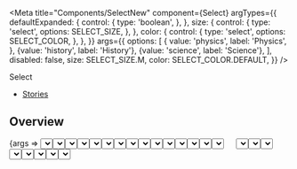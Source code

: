 

<Meta
  title="Components/SelectNew"
  component={Select}
  argTypes={{
    defaultExpanded: {
      control: {
        type: 'boolean',
      },
    },
    size: {
      control: {
        type: 'select',
        options: SELECT_SIZE,
      },
    },
    color: {
      control: {
        type: 'select',
        options: SELECT_COLOR,
      },
    },
  }}
  args={{
    options: [
      {
        value: 'physics',
        label: 'Physics',
      },
      {value: 'history', label: 'History'},
      {value: 'science', label: 'Science'},
    ],
    disabled: false,
    size: SELECT_SIZE.M,
    color: SELECT_COLOR.DEFAULT,
  }}
/>

<PageHeader>Select</PageHeader>

- [Stories](#stories)

## Overview

<Canvas>
  <Story name="Default">{args => <Select {...args} />}</Story>
</Canvas>

<ArgsTable story="Default" />

## Stories

### With option select

<Canvas>
  <Story name="With option select">
    {args => {
      const [selectedOptions, setSelectedOptions] = React.useState([]);
      return (
        <div style={{width: '200px'}}>
          <Select
            {...args}
            selectedOptions={selectedOptions}
            onOptionChange={option => {
              setSelectedOptions([option]);
            }}
          />
        </div>
      );
    }}
  </Story>
</Canvas>

### Default expanded

<Canvas>
  <Story name="Default expanded">
    {args => {
      return (
        <div style={{width: '200px'}}>
          <Select {...args} defaultExpanded />
        </div>
      );
    }}
  </Story>
</Canvas>

### With icons

<Canvas>
  <Story
    name="With icons"
    args={{
      withIcons: true,
      options: [
        {
          value: 'physics',
          label: 'Physics',
          icon: {
            name: 'physics',
            isSubjectIcon: true,
          },
        },
        {
          value: 'history',
          label: 'History',
          icon: {
            name: 'history',
            isSubjectIcon: true,
          },
        },
        {
          value: 'science',
          label: 'Science',
          icon: {
            name: 'science',
            isSubjectIcon: true,
          },
        },
      ],
    }}
  >
    {args => {
      const [selectedOptions, setSelectedOptions] = React.useState({});
      return (
        <Flex direction="column" style={{gap: '20px', width: '200px'}}>
          With subject icons
          <Select
            {...args}
            selectedOptions={selectedOptions[0]}
            onOptionChange={option => {
              setSelectedOptions({...selectedOptions, 0: [option]});
            }}
          />
          With icons
          <Select
            {...args}
            options={[
              {
                value: 'physics',
                label: 'Physics',
                icon: {
                  name: 'points',
                },
              },
              {
                value: 'history',
                label: 'History',
                icon: {
                  name: 'points',
                },
              },
              {
                value: 'science',
                label: 'Science',
                icon: {
                  name: 'points',
                },
              },
            ]}
            selectedOptions={selectedOptions[1]}
            onOptionChange={option => {
              setSelectedOptions({...selectedOptions, 1: [option]});
            }}
          />
        </Flex>
      );
    }}
  </Story>
</Canvas>

### With different select and popup lengths

<Canvas>
  <Story
    name="With different select and popup lengths"
    args={{
      withIcons: true,
      options: [
        {
          value: 'tv',
          label: 'Usłyszałem o Brainly w reklamie telewizyjnej w telewizji',
          icon: {
            name: 'physics',
            isSubjectIcon: true,
          },
        },
        {
          value: 'fb',
          label: 'Media społecznościowe',
          icon: {
            name: 'history',
            isSubjectIcon: true,
          },
        },
        {
          value: 'search',
          label: 'Wyszukiwarka internetowa',
          icon: {
            name: 'science',
            isSubjectIcon: true,
          },
        },
      ],
    }}
  >
    {args => {
      const [selectedOptions, setSelectedOptions] = React.useState({});
      return (
        <Flex direction="column" style={{gap: '20px'}}>
          <div style={{width: '200px'}}>
            <Text>With wide popup</Text>
            <Select
              {...args}
              selectedOptions={selectedOptions[0]}
              onOptionChange={option => {
                setSelectedOptions({...selectedOptions, 0: [option]});
              }}
            />
          </div>
          <div style={{width: '400px'}}>
            <Text>With wide input</Text>
            <Select
              {...args}
              options={[
                {
                  value: 'tv',
                  label: 'Usłyszałem',
                  icon: {
                    name: 'physics',
                    isSubjectIcon: true,
                  },
                },
                {
                  value: 'fb',
                  label: 'Media',
                  icon: {
                    name: 'history',
                    isSubjectIcon: true,
                  },
                },
                {
                  value: 'search',
                  label: 'Wyszukiwarka',
                  icon: {
                    name: 'science',
                    isSubjectIcon: true,
                  },
                },
              ]}
              placeholder="Select something from the list"
              selectedOptions={selectedOptions[1]}
              onOptionChange={option => {
                setSelectedOptions({...selectedOptions, 1: [option]});
              }}
            />
          </div>
          <div style={{width: '600px'}}>
            <Text>With short popup that stretches to 70% of the input</Text>
            <Select
              {...args}
              withIcons={false}
              options={[
                {
                  value: 'tv',
                  label: '1',
                },
                {value: 'fb', label: '2'},
                {
                  value: 'search',
                  label: '3',
                },
              ]}
              placeholder="Select something from the list"
              selectedOptions={selectedOptions[2]}
              onOptionChange={option => {
                setSelectedOptions({...selectedOptions, 2: [option]});
              }}
            />
          </div>
          <div>
            <Text>With short popup</Text>
            <div style={{width: '120px'}}>
              <Select
                {...args}
                withIcons={false}
                options={[
                  {
                    value: 'tv',
                    label: '1',
                  },
                  {value: 'fb', label: '2'},
                  {
                    value: 'search',
                    label: '3',
                  },
                ]}
                placeholder="Age"
                selectedOptions={selectedOptions[3]}
                onOptionChange={option => {
                  setSelectedOptions({...selectedOptions, 3: [option]});
                }}
              />
            </div>
          </div>
        </Flex>
      );
    }}
  </Story>
</Canvas>

### With multiple options select

<Canvas>
  <Story name="With multiple options select">
    {args => {
      const [selectedOptions, setSelectedOptions] = React.useState([]);
      const handleOptionChange = option => {
        // If it was not present, add it
        if (!selectedOptions.find(item => item.value === option.value))
          setSelectedOptions([...selectedOptions, option]);
        else {
          // else, remove from array of selected options
          setSelectedOptions(
            [...selectedOptions].filter(item => item.value !== option.value)
          );
        }
      };
      return (
        <div style={{width: '200px'}}>
          <Select
            {...args}
            selectedOptions={selectedOptions}
            onOptionChange={option => {
              handleOptionChange(option);
            }}
            multiSelect
          />
        </div>
      );
    }}
  </Story>
</Canvas>

### With preselected multiple options

<Canvas>
  <Story name="With preselected multiple options">
    {args => {
      const [selectedOptions, setSelectedOptions] = React.useState([
        args.options[1],
        args.options[2],
      ]);
      const handleOptionChange = option => {
        // If it was not present, add it
        if (!selectedOptions.find(item => item.value === option.value))
          setSelectedOptions([...selectedOptions, option]);
        else {
          // else, remove from array of selected options
          setSelectedOptions(
            [...selectedOptions].filter(item => item.value !== option.value)
          );
        }
      };
      return (
        <div style={{width: '200px'}}>
          <Select
            {...args}
            selectedOptions={selectedOptions}
            onOptionChange={option => {
              handleOptionChange(option);
            }}
            multiSelect
          />
        </div>
      );
    }}
  </Story>
</Canvas>

### With space constraints

<Canvas>
  <Story
    name="With space constraints"
    height="100%"
    args={{
      withIcons: true,
      options: [
        {
          value: 'tv',
          label: 'Usłyszałem o Brainly w reklamie telewizyjnej w telewizji',
          icon: {
            name: 'physics',
            isSubjectIcon: true,
          },
        },
        {
          value: 'fb',
          label: 'Media społecznościowe',
          icon: {
            name: 'history',
            isSubjectIcon: true,
          },
        },
        {
          value: 'search',
          label: 'Wyszukiwarka internetowa',
          icon: {
            name: 'science',
            isSubjectIcon: true,
          },
        },
        {
          value: 'search1',
          label: 'Wyszukiwarka internetowa',
          icon: {
            name: 'science',
            isSubjectIcon: true,
          },
        },
        {
          value: 'search2',
          label: 'Wyszukiwarka internetowa',
          icon: {
            name: 'science',
            isSubjectIcon: true,
          },
        },
        {
          value: 'search3',
          label: 'Wyszukiwarka internetowa',
          icon: {
            name: 'science',
            isSubjectIcon: true,
          },
        },
      ],
    }}
  >
    {args => {
      const [selectedOptions, setSelectedOptions] = React.useState([]);
      React.useEffect(() => {
        document.getElementById('selectId').scrollIntoView();
      }, []);
      return (
        <div>
          <Text>
            Scroll the layout vertically and horizontally and see how the Select
            position affects the popup position
          </Text>
          <div
            style={{
              border: '1px solid gray',
              height: '400px',
              width: '800px',
              overflow: 'scroll',
              resize: 'auto',
            }}
          >
            <Flex
              style={{
                height: '1000px',
                width: '2000px',
              }}
              direction="column"
              alignItems="center"
              justifyContent="center"
            >
              <div style={{width: '200px'}}>
                <Select
                  {...args}
                  id="selectId"
                  selectedOptions={selectedOptions}
                  onOptionChange={option => {
                    setSelectedOptions([option]);
                  }}
                />
              </div>
            </Flex>
          </div>
        </div>
      );
    }}
  </Story>
</Canvas>

### With long list

<Canvas>
  <Story
    name="With long list"
    height="100%"
    args={{
      options: [
        {value: 'physics', label: 'Physics'},
        {value: 'history', label: 'History'},
        {value: 'science', label: 'Science'},
        {value: 'physics2', label: 'Physics'},
        {value: 'history2', label: 'History'},
        {value: 'science2', label: 'Science'},
        {value: 'physics3', label: 'Physics'},
        {value: 'history3', label: 'History'},
        {value: 'science3', label: 'Science'},
        {value: 'physics4', label: 'Physics'},
        {value: 'history4', label: 'History'},
        {value: 'science4', label: 'Science'},
        {value: 'physics5', label: 'Physics'},
        {value: 'history5', label: 'History'},
        {value: 'science5', label: 'Science'},
        {value: 'physics6', label: 'Physics'},
        {value: 'history6', label: 'History'},
        {value: 'science6', label: 'Science'},
        {value: 'physics7', label: 'Physics'},
        {value: 'history7', label: 'History'},
        {value: 'science7', label: 'Science'},
        {value: 'physics8', label: 'Physics'},
        {value: 'history8', label: 'History'},
        {value: 'science8', label: 'Science'},
        {value: 'physics9', label: 'Physics'},
        {value: 'history9', label: 'History'},
        {value: 'science9', label: 'Science'},
        {value: 'physics10', label: 'Physics'},
        {value: 'history10', label: 'History'},
        {value: 'science10', label: 'Science'},
      ],
    }}
  >
    {args => {
      const [selectedOptions, setSelectedOptions] = React.useState([]);
      return (
        <div style={{width: '200px'}}>
          <Select
            {...args}
            selectedOptions={selectedOptions}
            onOptionChange={option => {
              setSelectedOptions([option]);
            }}
          />
        </div>
      );
    }}
  </Story>
</Canvas>

### Sizes

<Canvas>
  <Story
    name="Sizes"
    height="100%"
    args={{
      withIcons: true,
      options: [
        {
          value: 'art',
          label: 'Art',
          icon: {
            name: 'art',
            isSubjectIcon: true,
          },
        },
        {
          value: 'math',
          label: 'Math',
          icon: {
            name: 'mathematics',
            isSubjectIcon: true,
          },
        },
        {
          value: 'biology',
          label: 'Biology',
          icon: {
            name: 'biology',
            isSubjectIcon: true,
          },
        },
      ],
    }}
  >
    {args => {
      return (
        <Flex direction="row">
          {Object.values(SELECT_SIZE).map(size => (
            <Flex direction="column" style={{width: '200px', padding: '10px'}}>
              <Text>{size}</Text>
              <Select {...args} defaultExpanded size={size} />
            </Flex>
          ))}
        </Flex>
      );
    }}
  </Story>
</Canvas>

### Variants

<Canvas>
  <Story name="Variants">
    {args => (
      <div>
        <StoryVariantTable>
          <thead>
            <tr>
              <th />
              <th>
                <Headline
                  extraBold
                  transform="uppercase"
                  type="span"
                  color="text-gray-40"
                  size="medium"
                >
                  default
                </Headline>
              </th>
              <th>
                <Headline
                  extraBold
                  transform="uppercase"
                  type="span"
                  color="text-gray-40"
                  size="medium"
                >
                  disabled
                </Headline>
              </th>
              <th>
                <Headline
                  extraBold
                  transform="uppercase"
                  type="span"
                  color="text-gray-40"
                  size="medium"
                >
                  valid
                </Headline>
              </th>
              <th>
                <Headline
                  extraBold
                  transform="uppercase"
                  type="span"
                  color="text-gray-40"
                  size="medium"
                >
                  invalid
                </Headline>
              </th>
            </tr>
          </thead>
          <tbody>
            {Object.values(SELECT_SIZE).map(size => (
              <tr key={size}>
                <td>
                  <Headline
                    extraBold
                    transform="uppercase"
                    type="span"
                    color="text-gray-40"
                    size="medium"
                  >
                    SIZE="{size}"
                  </Headline>
                </td>
                <td>
                  <Flex justifyContent="center">
                    <Select key={size} {...args} size={size} />
                  </Flex>
                </td>
                <td>
                  <Flex justifyContent="center">
                    <Select key={size} {...args} size={size} disabled />
                  </Flex>
                </td>
                <td>
                  <Flex justifyContent="center">
                    <Select key={size} {...args} size={size} valid />
                  </Flex>
                </td>
                <td>
                  <Flex justifyContent="center">
                    <Select key={size} {...args} size={size} invalid />
                  </Flex>
                </td>
              </tr>
            ))}
            <tr
              key="color"
              style={{
                backgroundColor: '#000',
              }}
            >
              <td>
                <Headline
                  extraBold
                  transform="uppercase"
                  type="span"
                  color="text-gray-40"
                  size="medium"
                >
                  color="white"
                </Headline>
              </td>
              <td>
                <Flex justifyContent="center">
                  <Select {...args} color="white" />
                </Flex>
              </td>
              <td>
                <Flex justifyContent="center">
                  <Select {...args} color="white" disabled />
                </Flex>
              </td>
              <td>
                <Flex justifyContent="center">
                  <Select {...args} color="white" valid />
                </Flex>
              </td>
              <td>
                <Flex justifyContent="center">
                  <Select {...args} color="white" invalid />
                </Flex>
              </td>
            </tr>
          </tbody>
        </StoryVariantTable>
      </div>
    )}
  </Story>
</Canvas>

### Positioning

<Canvas>
  <Story
    name="Positioning"
    height="100%"
    parameters={{
      layout: 'fullscreen',
    }}
    args={{
      withIcons,
      options: [
        {
          value: 'art',
          label: 'Astronomy is great',
          icon: {
            name: 'art',
            isSubjectIcon: true,
          },
        },
        {
          value: 'math',
          label: 'Mathematics is my fav',
          icon: {
            name: 'mathematics',
            isSubjectIcon: true,
          },
        },
      ],
    }}
  >
    {args => {
      return (
        <Flex direction="column">
          <Flex
            direction="row"
            justifyContent="space-between"
            style={{height: '200px'}}
          >
            {[...Array(3)].map(number => (
              <div style={{width: '320px'}}>
                <Select
                  key={`long-${number}`}
                  {...args}
                  fullWidth={number % 2 ? false : true}
                />
              </div>
            ))}
          </Flex>
          <Flex
            direction="row"
            justifyContent="space-between"
            style={{height: '200px'}}
          >
            {[...Array(3)].map(number => (
              <div style={{width: '120px'}}>
                <Select
                  key={`short-${number}`}
                  {...args}
                  fullWidth={number % 2 ? false : true}
                />
              </div>
            ))}
          </Flex>
          <Flex
            direction="row"
            justifyContent="space-between"
            style={{padding: '0 30px', height: '300px'}}
          >
            {[...Array(3)].map(number => (
              <div style={{width: '120px'}}>
                <Select
                  key={`with-padding-${number}`}
                  {...args}
                  fullWidth={number % 2 ? false : true}
                />
              </div>
            ))}
          </Flex>
        </Flex>
      );
    }}
  </Story>
</Canvas>
